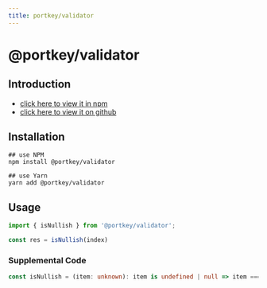 ```yaml
---
title: portkey/validator
---
```


# @portkey/validator

## Introduction

-   [click here to view it in npm](https://www.npmjs.com/package/@portkey/validator)
-   [click here to view it on github](https://github.com/Portkey-Wallet/portkey-web/blob/master/packages/validator/README.md)

## Installation

```shell
## use NPM
npm install @portkey/validator

## use Yarn
yarn add @portkey/validator
```

## Usage

```typescript
import { isNullish } from '@portkey/validator';

const res = isNullish(index)
```

### Supplemental Code

```typescript
const isNullish = (item: unknown): item is undefined | null => item === undefined || item === null;
```

